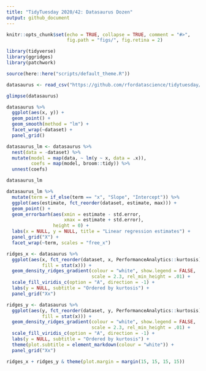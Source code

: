 ```yaml
---
title: "TidyTuesday 2020/42: Datasaurus Dozen"
output: github_document
---
```


```r
knitr::opts_chunk$set(echo = TRUE, collapse = TRUE, comment = "#>",
                      fig.path = "figs/", fig.retina = 2)
```

```r
library(tidyverse)
library(ggridges)
library(patchwork)

source(here::here("scripts/default_theme.R"))
```

```r
datasaurus <- read_csv("https://github.com/rfordatascience/tidytuesday/raw/master/data/2020/2020-10-13/datasaurus.csv")

glimpse(datasaurus)
```

```r
datasaurus %>% 
  ggplot(aes(x, y)) +
  geom_point() +
  geom_smooth(method = "lm") +
  facet_wrap(~dataset) +
  panel_grid()
```

```r
datasaurus_lm <- datasaurus %>% 
  nest(data = -dataset) %>% 
  mutate(model = map(data, ~ lm(y ~ x, data = .x)),
         coefs = map(model, broom::tidy)) %>% 
  unnest(coefs)

datasaurus_lm
```

```r
datasaurus_lm %>% 
  mutate(term = if_else(term == "x", "Slope", "Intercept")) %>% 
  ggplot(aes(estimate, fct_reorder(dataset, estimate, max))) +
  geom_point() +
  geom_errorbarh(aes(xmin = estimate - std.error,
                     xmax = estimate + std.error),
                 height = 0) +
  labs(x = NULL, y = NULL, title = "Linear regression estimates") +
  panel_grid("X") +
  facet_wrap(~term, scales = "free_x")
```

```r
ridges_x <- datasaurus %>% 
  ggplot(aes(x, fct_reorder(dataset, x, PerformanceAnalytics::kurtosis),
             fill = stat(x))) +
  geom_density_ridges_gradient(colour = "white", show.legend = FALSE,
                               scale = 2.3, rel_min_height = .01) +
  scale_fill_viridis_c(option = "A", direction = -1) +
  labs(y = NULL, subtitle = "Ordered by kurtosis") +
  panel_grid("Xx")

ridges_y <- datasaurus %>% 
  ggplot(aes(y, fct_reorder(dataset, y, PerformanceAnalytics::kurtosis),
             fill = stat(x))) +
  geom_density_ridges_gradient(colour = "white", show.legend = FALSE,
                               scale = 2.3, rel_min_height = .01) +
  scale_fill_viridis_c(option = "A", direction = -1) +
  labs(y = NULL, subtitle = "Ordered by kurtosis") +
  theme(plot.subtitle = element_markdown(colour = "white")) +
  panel_grid("Xx")

ridges_x + ridges_y & theme(plot.margin = margin(15, 15, 15, 15))
```

